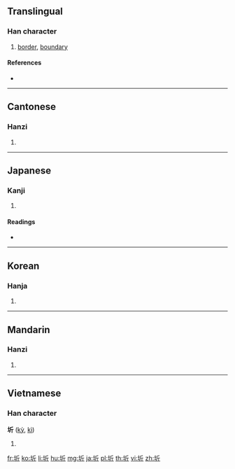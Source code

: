 {{also|垠}}
==Translingual==

===Han character===
{{Han char|rn=32|rad=土|as=04|sn=7|four=42121|canj=GHML|ids=⿰土斤}}

# [[border]], [[boundary]]

====References====
* {{Han ref|kx=0224.190|dkj=04903|dj=0459.070|hdz=10423.070|uh=573B|ud=22331|bh=A7A6|bd=42918}}

----

==Cantonese==

===Hanzi===
{{yue-hanzi|jyut=[[kei4]], [[ngan4]]|y=kei4, ngan4}}

# {{defn|lang=yue|sort=土04}}

----

==Japanese==

===Kanji===
{{ja-kanji|grade=|rs=土04}}

# {{defn|lang=ja|sort=土04}}

====Readings====
* {{ja-readings|on=[[き]] (ki), [[ぎん]] (gin)|kun=[[さかい]] (sakai)}}

----

==Korean==

===Hanja===
{{ko-hanja|hangeul=[[기]], [[은]]|rv=gi, eun|mr=ki, ŭn}}

# {{defn|lang=ko|sort=土04}}

----

==Mandarin==

===Hanzi===
{{cmn-hanzi|pin=[[qí]] ([[qi2]]), [[yín]] ([[yin2]])|wg=ch'i<sup>2</sup>, yin<sup>2</sup>}}

# {{defn|lang=cmn|sort=土04}}

----

==Vietnamese==

===Han character===
'''圻''' ([[kỳ]], [[kì]])

# {{defn|lang=vi}}

[[fr:圻]]
[[ko:圻]]
[[li:圻]]
[[hu:圻]]
[[mg:圻]]
[[ja:圻]]
[[pl:圻]]
[[th:圻]]
[[vi:圻]]
[[zh:圻]]